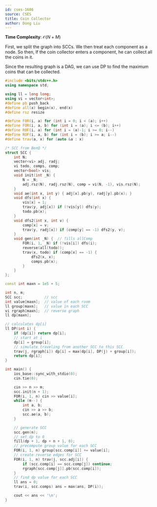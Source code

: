```yaml
---
id: cses-1686
source: CSES
title: Coin Collector
author: Dong Liu
---
```


**Time Complexity**: $\mathcal O(N+M)$

First, we split the graph into SCCs. We then treat each component as a node. So
then, If the coin collector enters a component, he can collect all the coins in
it.

Since the resulting graph is a DAG, we can use DP to find the maximum coins that
can be collected.

<LanguageSection>

<CPPSection>

```cpp
#include <bits/stdc++.h>
using namespace std;

using ll = long long;
using vi = vector<int>;
#define pb push_back
#define all(x) begin(x), end(x)
#define rsz resize

#define F0R(i, a) for (int i = 0; i < (a); i++)
#define FOR(i, a, b) for (int i = (a); i <= (b); i++)
#define R0F(i, a) for (int i = (a)-1; i >= 0; i--)
#define ROF(i, a, b) for (int i = (b); i >= a; i--)
#define trav(a, x) for (auto &a : x)

/* SCC from BenQ */
struct SCC {
	int N;
	vector<vi> adj, radj;
	vi todo, comps, comp;
	vector<bool> vis;
	void init(int _N) {
		N = _N;
		adj.rsz(N), radj.rsz(N), comp = vi(N, -1), vis.rsz(N);
	}
	void ae(int x, int y) { adj[x].pb(y), radj[y].pb(x); }
	void dfs(int x) {
		vis[x] = 1;
		trav(y, adj[x]) if (!vis[y]) dfs(y);
		todo.pb(x);
	}
	void dfs2(int x, int v) {
		comp[x] = v;
		trav(y, radj[x]) if (comp[y] == -1) dfs2(y, v);
	}
	void gen(int _N) {  // fills allComp
		FOR(i, 1, _N) if (!vis[i]) dfs(i);
		reverse(all(todo));
		trav(x, todo) if (comp[x] == -1) {
			dfs2(x, x);
			comps.pb(x);
		}
	}
};

const int maxn = 1e5 + 5;

int n, m;
SCC scc;          // scc
int value[maxn];  // value of each room
ll group[maxn];   // value in each SCC
vi rgraph[maxn];  // reverse graph
ll dp[maxn];

// calculates dp[i]
ll DP(int i) {
	if (dp[i]) return dp[i];
	// start at i
	dp[i] = group[i];
	// simulate traveling from another SCC to this SCC
	trav(j, rgraph[i]) dp[i] = max(dp[i], DP(j) + group[i]);
	return dp[i];
}

int main() {
	ios_base::sync_with_stdio(0);
	cin.tie(0);

	cin >> n >> m;
	scc.init(n + 1);
	FOR(i, 1, n) cin >> value[i];
	while (m--) {
		int a, b;
		cin >> a >> b;
		scc.ae(a, b);
	}

	// generate SCC
	scc.gen(n);
	// set dp to 0
	fill(dp + 1, dp + n + 1, 0);
	// precompute group value for each SCC
	FOR(i, 1, n) group[scc.comp[i]] += value[i];
	// create reverse edges for SCC
	FOR(i, 1, n) trav(j, scc.adj[i]) {
		if (scc.comp[i] == scc.comp[j]) continue;
		rgraph[scc.comp[j]].pb(scc.comp[i]);
	}
	// find dp value for each SCC
	ll ans = 0;
	trav(i, scc.comps) ans = max(ans, DP(i));

	cout << ans << '\n';
}
```

</CPPSection>

</LanguageSection>
